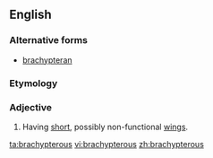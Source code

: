==English==

===Alternative forms===
* [[brachypteran]]

===Etymology===
{{confix|brachy|pterous}}

===Adjective===
{{en-adj|-}}

# {{context|zoology|lang=en}} Having [[short]], possibly non-functional [[wings]].

[[ta:brachypterous]]
[[vi:brachypterous]]
[[zh:brachypterous]]